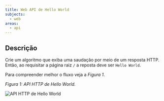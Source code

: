 ```yaml
---
title: Web API de Hello World
subjects:
  - web
areas:
  - api
---
```



## Descrição

Crie um algoritmo que exiba uma saudação por meio de um resposta HTTP. Então, ao requisitar a página raiz `/` a reposta deve ser `Hello World`.

Para compreender melhor o fluxo veja a _Figura 1_.

_Figura 1: API HTTP de Hello World._

<Image src={hello} alt="API HTTP de Hello World" class="border p-4" />
